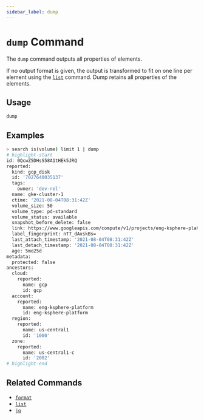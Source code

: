 ```yaml
---
sidebar_label: dump
---
```


# `dump` Command

The `dump` command outputs all properties of elements.

If no output format is given, the output is transformed to fit on one line per element using the [`list`](./list.mdx) command. Dump retains all properties of the elements.

## Usage

```bash
dump
```

## Examples

```bash
> search is(volume) limit 1 | dump
# highlight-start
​id: 0QcwZ5DHsS58A1tHEk5JRQ
​reported:
​​  kind: gcp_disk
​  id: '7027640035137'
​  tags:
​    owner: 'dev-rel'
​  name: gke-cluster-1
​  ctime: '2021-08-04T08:31:42Z'
​  volume_size: 50
​  volume_type: pd-standard
​  volume_status: available
​  snapshot_before_delete: false
​  link: https://www.googleapis.com/compute/v1/projects/eng-ksphere-platform/zones/us-central1-c/disks/gke-cluster-1
​  label_fingerprint: nT7_dAxskBs=
​  last_attach_timestamp: '2021-08-04T08:31:42Z'
​  last_detach_timestamp: '2021-08-04T08:31:42Z'
​  age: 5mo25d
​metadata:
​  protected: false
​ancestors:
​  cloud:
​    reported:
​      name: gcp
​      id: gcp
​  account:
​    reported:
​      name: eng-ksphere-platform
​      id: eng-ksphere-platform
​  region:
​    reported:
​      name: us-central1
​      id: '1000'
​  zone:
​    reported:
​      name: us-central1-c
​      id: '2002'
# highlight-end
```

## Related Commands

- [`format`](./format.mdx)
- [`list`](./list.mdx)
- [`jq`](../miscellaneous-commands/jq.mdx)
